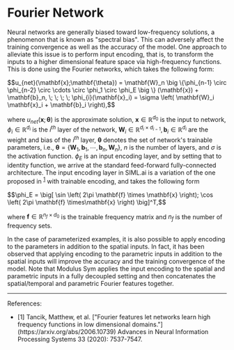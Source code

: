 # Fourier Network

Neural networks are generally biased toward low-frequency solutions, a phenomenon that is known as "spectral bias". 
This can adversely affect the training convergence as well as the accuracy of the model. One approach to alleviate 
this issue is to perform input encoding, that is, to transform the inputs to a higher dimensional feature space 
via high-frequency functions. This is done using the Fourier networks, which takes the following form:

<div style={{ textAlign: "center", marginTop: "30px" }}>$$u_{net}(\mathbf{x};\mathbf{\theta}) = \mathbf{W}_n \big \{\phi_{n-1} \circ \phi_{n-2} \circ \cdots \circ \phi_1 \circ \phi_E \big \} (\mathbf{x}) + \mathbf{b}_n,  \; \; \; \; \phi_{i}(\mathbf{x}_i) = \sigma \left( \mathbf{W}_i \mathbf{x}_i + \mathbf{b}_i \right),$$</div>

where $u_{net}(\mathbf{x};\mathbf{\theta})$ is the approximate solution, $\mathbf{x} \in \mathbb{R}^{d_0}$ is the 
input to network, $\phi_{i} \in \mathbb{R}^{d_i}$ is the $i^{th}$ layer of the network, $\mathbf{W}_i \in \mathbb{R}^{d_i \times d_{i-1}}, \mathbf{b}_i \in \mathbb{R}^{d_i}$
are the weight and bias of the $i^{th}$ layer, $\mathbf{\theta}$ denotes the set of network's trainable parameters, i.e., 
$\mathbf{\theta} = \{\mathbf{W}_1, \mathbf{b}_1, \cdots, \mathbf{b}_n, \mathbf{W}_n\}$, $n$ is the number of layers, and 
$\sigma$ is the activation function. $\phi_E$ is an input encoding layer, and by setting that to identity function, 
we arrive at the standard feed-forward fully-connected architecture. The input encoding layer in SIML.ai is a variation 
of the one proposed in <sup>[1](#ref-1)</sup> with trainable encoding, and takes the following form

<div style={{ textAlign: "center", marginTop: "30px" }}>$$\phi_E = \big[ \sin \left( 2\pi \mathbf{f} \times \mathbf{x} \right); \cos \left( 2\pi \mathbf{f} \times\mathbf{x} \right) \big]^T,$$</div>

where $\mathbf{f} \in \mathbb{R}^{n_f \times d_0}$ is the trainable frequency matrix and $n_f$ is the number of frequency sets.

In the case of parameterized examples, it is also possible to apply encoding to the parameters in addition to the spatial inputs. In fact, it has been observed that applying encoding to the parametric inputs in addition to the spatial inputs will improve the accuracy and the training convergence of the model. Note that Modulus Sym applies the input encoding to the spatial and parametric inputs in a fully decoupled setting and then concatenates the spatial/temporal and parametric Fourier features together.

---

References:

- <div id="ref-1">[1] Tancik, Matthew, et al. ["Fourier features let networks learn high frequency functions in low dimensional domains."](https://arxiv.org/abs/2006.10739) Advances in Neural Information Processing Systems 33 (2020): 7537-7547.</div>